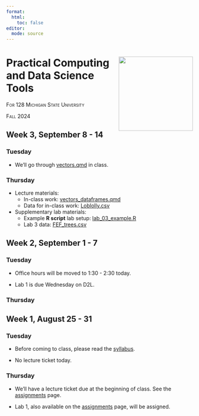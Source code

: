 ```yaml
---
format: 
  html:
    toc: false
editor: 
  mode: source
---
```


# Practical Computing <a><img src="assets/for128-hex.png" align="right" height="200"/></a> <br/> and Data Science Tools

[For 128 Michigan State University]{.smallcaps}

[Fall 2024]{.smallcaps}

## Week 3, September 8 - 14

### Tuesday

-   We'll go through [vectors.qmd](in_class/vectors.qmd) in class.

### Thursday

-   Lecture materials:
    - In-class work: [vectors_dataframes.qmd](in_class/vectors_dataframes.qmd)
    - Data for in-class work: [Loblolly.csv](in_class/Loblolly.csv)
    
-   Supplementary lab materials:
    - Example **R script** lab setup: [lab_03_example.R](labs/lab_03_example.R)
    - Lab 3 data: [FEF_trees.csv](labs/FEF_trees.csv)



## Week 2, September 1 - 7

### Tuesday

-   Office hours will be moved to 1:30 - 2:30 today.

-   Lab 1 is due Wednesday on D2L. 

### Thursday

## Week 1, August 25 - 31

### Tuesday

-   Before coming to class, please read the [syllabus](syllabus.qmd).

-   No lecture ticket today.

### Thursday

-   We'll have a lecture ticket due at the beginning of class. See the [assignments](assignments.qmd) page.

-   Lab 1, also available on the [assignments](assignments.qmd) page, will be assigned.

<!-- ## Week 2, September 1 - 7 -->

<!-- ### Tuesday -->

<!-- - [Problem Set 1](psets/test_psets.qmd) is assigned.  -->

<!-- ### Wednesday -->

<!-- - [Lab 1](labs/test_labs.qmd) is due at 10pm. -->

<!-- ### Thursday -->
